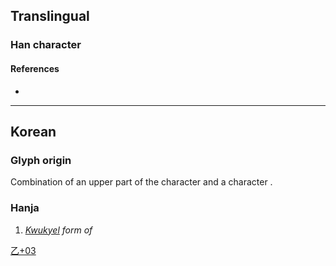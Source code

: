 {{character info}}
==Translingual==

===Han character===
{{Han char|rn=5|rad=乙|as=03|sn=4|four=20717|canj=HCN|ids=⿱乊乙}}

====References====
* {{Han ref|kx=0084.071|dj=0171.041|hdz=10051.161|uh=4E65|ud=20069}}

----

==Korean==

===Glyph origin===
Combination of an upper part of the character {{l|ko|乎|tr=ho}} and a character {{l|ko|乙|tr=eul}}.

===Hanja===
{{ko-hanja/new|홀}}

# ''[[kwukyel|Kwukyel]] form of'' {{ko-l|홀}}

[[Category:Korean-only CJKV Characters|乙+03]]